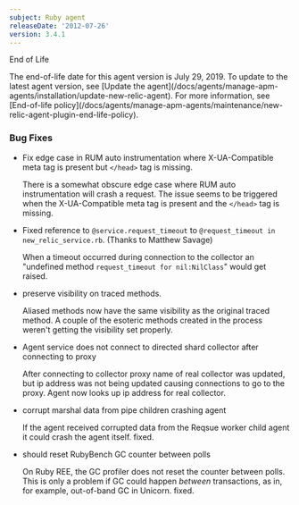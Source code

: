```yaml
---
subject: Ruby agent
releaseDate: '2012-07-26'
version: 3.4.1
---
```


End of Life

<Callout variant="important">
  The end-of-life date for this agent version is July 29, 2019. To update to the latest agent version, see [Update the agent](/docs/agents/manage-apm-agents/installation/update-new-relic-agent). For more information, see [End-of-life policy](/docs/agents/manage-apm-agents/maintenance/new-relic-agent-plugin-end-life-policy).
</Callout>

### Bug Fixes

* Fix edge case in RUM auto instrumentation where X-UA-Compatible meta tag is present but `</head>` tag is missing.

  There is a somewhat obscure edge case where RUM auto instrumentation will crash a request. The issue seems to be triggered when the X-UA-Compatible meta tag is present and the `</head>` tag is missing.
* Fixed reference to `@service.request_timeout` to `@request_timeout in new_relic_service.rb`. (Thanks to Matthew Savage)

  When a timeout occurred during connection to the collector an "undefined method `request_timeout for nil:NilClass`" would get raised.
* preserve visibility on traced methods.

  Aliased methods now have the same visibility as the original traced method. A couple of the esoteric methods created in the process weren't getting the visibility set properly.
* Agent service does not connect to directed shard collector after connecting to proxy

  After connecting to collector proxy name of real collector was updated, but ip address was not being updated causing connections to go to the proxy. Agent now looks up ip address for real collector.
* corrupt marshal data from pipe children crashing agent

  If the agent received corrupted data from the Reqsue worker child agent it could crash the agent itself. fixed.
* should reset RubyBench GC counter between polls

  On Ruby REE, the GC profiler does not reset the counter between polls. This is only a problem if GC could happen _between_ transactions, as in, for example, out-of-band GC in Unicorn. fixed.
